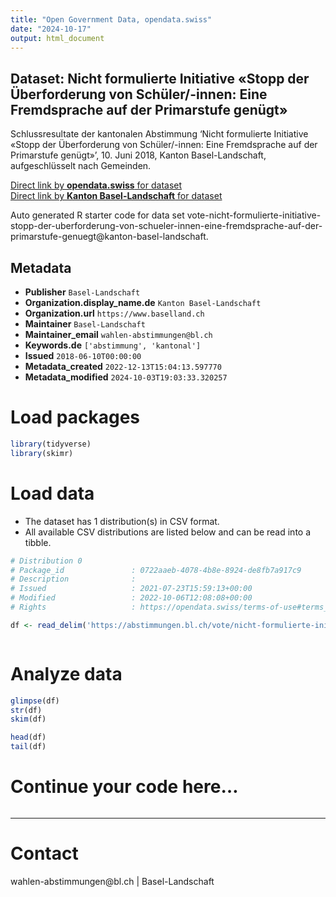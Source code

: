 ```yaml
---
title: "Open Government Data, opendata.swiss"
date: "2024-10-17"
output: html_document
---
```


## Dataset: Nicht formulierte Initiative «Stopp der Überforderung von Schüler/-innen: Eine Fremdsprache auf der Primarstufe genügt»

Schlussresultate der kantonalen Abstimmung 'Nicht formulierte Initiative «Stopp der Überforderung von Schüler/-innen: Eine Fremdsprache auf der Primarstufe genügt»', 10. Juni 2018, Kanton Basel-Landschaft, aufgeschlüsselt nach Gemeinden.

[Direct link by **opendata.swiss** for dataset](https://opendata.swiss/de/dataset/nicht-formulierte-initiative-stopp-der-uberforderung-von-schuler-innen-eine-fremdsprache-auf-de)<br>
[Direct link by **Kanton Basel-Landschaft** for dataset](https://abstimmungen.bl.ch/vote/nicht-formulierte-initiative-stopp-der-uberforderung-von-schueler-innen-eine-fremdsprache-auf-der-primarstufe-genuegt/data)

Auto generated R starter code for data set vote-nicht-formulierte-initiative-stopp-der-uberforderung-von-schueler-innen-eine-fremdsprache-auf-der-primarstufe-genuegt@kanton-basel-landschaft.

## Metadata

- **Publisher** `Basel-Landschaft`
- **Organization.display_name.de** `Kanton Basel-Landschaft`
- **Organization.url** `https://www.baselland.ch`
- **Maintainer** `Basel-Landschaft`
- **Maintainer_email** `wahlen-abstimmungen@bl.ch`
- **Keywords.de** `['abstimmung', 'kantonal']`
- **Issued** `2018-06-10T00:00:00`
- **Metadata_created** `2022-12-13T15:04:13.597770`
- **Metadata_modified** `2024-10-03T19:03:33.320257`


# Load packages

```r

library(tidyverse)
library(skimr)

```

# Load data

-   The dataset has 1 distribution(s) in CSV format.
-   All available CSV distributions are listed below and can be read into a tibble.

```r

# Distribution 0
# Package_id               : 0722aaeb-4078-4b8e-8924-de8fb7a917c9
# Description              : 
# Issued                   : 2021-07-23T15:59:13+00:00
# Modified                 : 2022-10-06T12:08:08+00:00
# Rights                   : https://opendata.swiss/terms-of-use#terms_by

df <- read_delim('https://abstimmungen.bl.ch/vote/nicht-formulierte-initiative-stopp-der-uberforderung-von-schueler-innen-eine-fremdsprache-auf-der-primarstufe-genuegt/data-csv')



```

# Analyze data

```r

glimpse(df)
str(df)
skim(df)

head(df)
tail(df)

```

# Continue your code here...

```r

```

------------------------------------------------------------------------

# Contact

wahlen-abstimmungen@bl.ch | Basel-Landschaft
